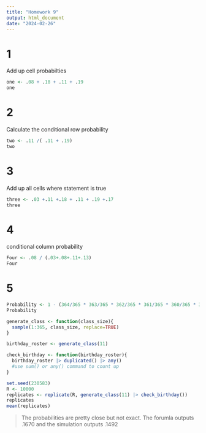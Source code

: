 ```yaml
---
title: "Homework 9"
output: html_document
date: "2024-02-26"
---
```


# 1

Add up cell probabilties
```r
one <- .08 + .18 + .11 + .19 
one
```

# 2

Calculate the conditional row probability 
```r
two <- .11 /( .11 + .19) 
two
```

# 3

Add up all cells where statement is true
```r
three <- .03 +.11 +.18 + .11 + .19 +.17 
three
```
# 4 

conditional column probability
```r
Four <- .08 / (.03+.08+.11+.13)
Four
```
# 5
```r
Probability <- 1 - (364/365 * 363/365 * 362/365 * 361/365 * 360/365 * 359/365 * 358/365 * 357/365 * 356/365 * 355/365 * 354/365)
Probability
```
```r
generate_class <- function(class_size){
  sample(1:365, class_size, replace=TRUE)
}

birthday_roster <- generate_class(11)

check_birthday <- function(birthday_roster){
  birthday_roster |> duplicated() |> any()
  #use sum() or any() command to count up
}

set.seed(230583)
R <- 10000
replicates <- replicate(R, generate_class(11) |> check_birthday())
replicates
mean(replicates)
```
> The probabilities are pretty close but not exact. The forumla outputs .1670 and the simulation outputs .1492